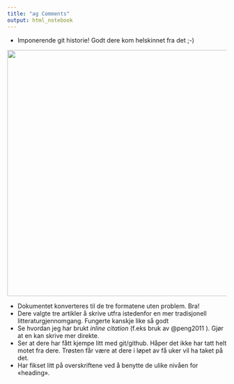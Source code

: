 ```yaml
---
title: "ag Comments"
output: html_notebook
---
```


-   Imponerende git historie! Godt dere kom helskinnet fra det ;-)

![](commit_hist.png){width="564"}

-   Dokumentet konverteres til de tre formatene uten problem. Bra!
-   Dere valgte tre artikler å skrive utfra istedenfor en mer tradisjonell litteraturgjennomgang. Fungerte kanskje like så godt
-   Se hvordan jeg har brukt *inline citation* (f.eks bruk av \@peng2011 ). Gjør at en kan skrive mer direkte.
-   Ser at dere har fått kjempe litt med git/github. Håper det ikke har tatt helt motet fra dere. Trøsten får være at dere i løpet av få uker vil ha taket på det.
-   Har fikset litt på overskriftene ved å benytte de ulike nivåen for «heading».
